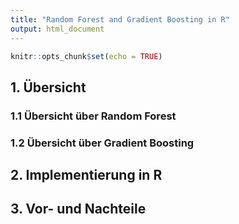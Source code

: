 ```yaml
---
title: "Random Forest and Gradient Boosting in R"
output: html_document
---
```


```r
knitr::opts_chunk$set(echo = TRUE)
```

## 1. Übersicht
### 1.1 Übersicht über Random Forest
### 1.2 Übersicht über Gradient Boosting


## 2. Implementierung in R


## 3. Vor- und Nachteile